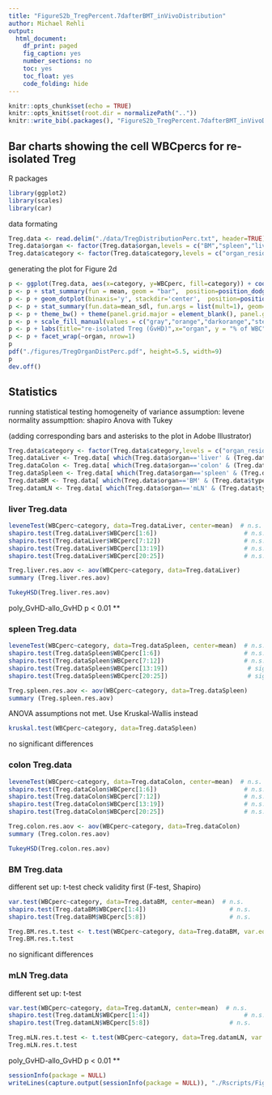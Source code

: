 ```yaml
---
title: "FigureS2b_TregPercent.7dafterBMT_inVivoDistribution"
author: Michael Rehli
output: 
  html_document:
    df_print: paged
    fig_caption: yes
    number_sections: no
    toc: yes
    toc_float: yes
    code_folding: hide
---
```


```r
knitr::opts_chunk$set(echo = TRUE)
knitr::opts_knit$set(root.dir = normalizePath(".."))
knitr::write_bib(.packages(), "FigureS2b_TregPercent.7dafterBMT_inVivoDistribution.packages.bib")
```

## Bar charts showing the cell WBCpercs for re-isolated Treg 

R packages

```r
library(ggplot2)
library(scales)
library(car)
```

data formating 

```r
Treg.data <- read.delim("./data/TregDistributionPerc.txt", header=TRUE)
Treg.data$organ <- factor(Treg.data$organ,levels = c("BM","spleen","liver","mLN","colon"))
Treg.data$category <- factor(Treg.data$category,levels = c("organ_resident","allo_noGvHD","allo_GvHD","poly_noGvHD","poly_GvHD"))
```

generating the plot for Figure 2d

```r
p <- ggplot(Treg.data, aes(x=category, y=WBCperc, fill=category)) + coord_cartesian(ylim = c(0,55))
p <- p + stat_summary(fun = mean, geom = "bar",  position=position_dodge(.9))
p <- p + geom_dotplot(binaxis='y', stackdir='center',  position=position_dodge(.9), dotsize=4, stackratio = 1, binwidth=.5) 
p <- p + stat_summary(fun.data=mean_sdl, fun.args = list(mult=1), geom="errorbar", color="black", size=0.5, width = 0.6, position=position_dodge(.9))
p <- p + theme_bw() + theme(panel.grid.major = element_blank(), panel.grid.minor = element_blank(), axis.text.x = element_text(angle = 90, vjust = 0.5, hjust=1, color="black"), text = element_text(size = 24))
p <- p + scale_fill_manual(values = c("gray","orange","darkorange","steelblue2","steelblue3"))
p <- p + labs(title="re-isolated Treg (GvHD)",x="organ", y = "% of WBC")
p <- p + facet_wrap(~organ, nrow=1)
p
pdf("./figures/TregOrganDistPerc.pdf", height=5.5, width=9)
p
dev.off()
```

## Statistics

running statistical testing 
homogeneity of variance assumption: levene
normality assumpttion: shapiro
Anova with Tukey

(adding corresponding bars and asterisks to the plot in Adobe Illustrator)

```r
Treg.data$category <- factor(Treg.data$category,levels = c("organ_resident","allo_noGvHD","poly_noGvHD","allo_GvHD","poly_GvHD"))
Treg.dataLiver <- Treg.data[ which(Treg.data$organ=='liver' & (Treg.data$type=='GvHD' | Treg.data$type=='noGvHD')), ]
Treg.dataColon <- Treg.data[ which(Treg.data$organ=='colon' & (Treg.data$type=='GvHD' | Treg.data$type=='noGvHD')), ]
Treg.dataSpleen <- Treg.data[ which(Treg.data$organ=='spleen' & (Treg.data$type=='GvHD' | Treg.data$type=='noGvHD')), ]
Treg.dataBM <- Treg.data[ which(Treg.data$organ=='BM' & (Treg.data$type=='GvHD')), ]
Treg.datamLN <- Treg.data[ which(Treg.data$organ=='mLN' & (Treg.data$type=='GvHD')), ]
```

### liver Treg.data

```r
leveneTest(WBCperc~category, data=Treg.dataLiver, center=mean)  # n.s.
shapiro.test(Treg.dataLiver$WBCperc[1:6]) 						 # n.s.
shapiro.test(Treg.dataLiver$WBCperc[7:12])						 # n.s.
shapiro.test(Treg.dataLiver$WBCperc[13:19])                      # n.s.
shapiro.test(Treg.dataLiver$WBCperc[20:25])                      # n.s.

Treg.liver.res.aov <- aov(WBCperc~category, data=Treg.dataLiver)
summary (Treg.liver.res.aov)
```

```r
TukeyHSD(Treg.liver.res.aov)
```
poly_GvHD-allo_GvHD  p < 0.01 **



### spleen Treg.data

```r
leveneTest(WBCperc~category, data=Treg.dataSpleen, center=mean)  # n.s.
shapiro.test(Treg.dataSpleen$WBCperc[1:6]) 						 # n.s.
shapiro.test(Treg.dataSpleen$WBCperc[7:12])						 # n.s.
shapiro.test(Treg.dataSpleen$WBCperc[13:19])                      # significant
shapiro.test(Treg.dataSpleen$WBCperc[20:25])                      # significant

Treg.spleen.res.aov <- aov(WBCperc~category, data=Treg.dataSpleen)
summary (Treg.spleen.res.aov)

```
ANOVA assumptions not met. Use Kruskal-Wallis instead

```r
kruskal.test(WBCperc~category, data=Treg.dataSpleen)
```

no significant differences


### colon Treg.data

```r
leveneTest(WBCperc~category, data=Treg.dataColon, center=mean)  # n.s.
shapiro.test(Treg.dataColon$WBCperc[1:6]) 						 # n.s.
shapiro.test(Treg.dataColon$WBCperc[7:12])						 # n.s.
shapiro.test(Treg.dataColon$WBCperc[13:19])                      # n.s.
shapiro.test(Treg.dataColon$WBCperc[20:25])                      # n.s.

Treg.colon.res.aov <- aov(WBCperc~category, data=Treg.dataColon)
summary (Treg.colon.res.aov)
```

```r
TukeyHSD(Treg.colon.res.aov)
```


### BM Treg.data

different set up: t-test
check validity first (F-test, Shapiro)
```r
var.test(WBCperc~category, data=Treg.dataBM, center=mean)  # n.s.
shapiro.test(Treg.dataBM$WBCperc[1:4]) 						 # n.s.
shapiro.test(Treg.dataBM$WBCperc[5:8])						 # n.s.
```


```r
Treg.BM.res.t.test <- t.test(WBCperc~category, data=Treg.dataBM, var.equal = TRUE)
Treg.BM.res.t.test
```

no significant differences

### mLN Treg.data

different set up: t-test

```r
var.test(WBCperc~category, data=Treg.datamLN, center=mean)  # n.s.
shapiro.test(Treg.datamLN$WBCperc[1:4]) 						 # n.s.
shapiro.test(Treg.datamLN$WBCperc[5:8])						 # n.s.
```


```r
Treg.mLN.res.t.test <- t.test(WBCperc~category, data=Treg.datamLN, var.equal = TRUE)
Treg.mLN.res.t.test
```
poly_GvHD-allo_GvHD  p < 0.01 **






```r
sessionInfo(package = NULL)
writeLines(capture.output(sessionInfo(package = NULL)), "./Rscripts/FigureS2b_TregPercent.7dafterBMT_inVivoDistribution_SessionInfo.txt")
```